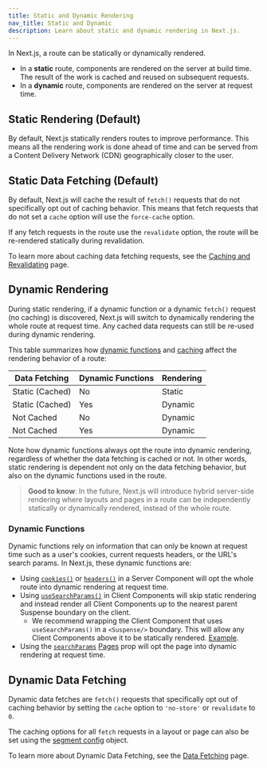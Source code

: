 ```yaml
---
title: Static and Dynamic Rendering
nav_title: Static and Dynamic
description: Learn about static and dynamic rendering in Next.js.
---
```


In Next.js, a route can be statically or dynamically rendered.

- In a **static** route, components are rendered on the server at build time. The result of the work is cached and reused on subsequent requests.
- In a **dynamic** route, components are rendered on the server at request time.

## Static Rendering (Default)

By default, Next.js statically renders routes to improve performance. This means all the rendering work is done ahead of time and can be served from a Content Delivery Network (CDN) geographically closer to the user.

## Static Data Fetching (Default)

By default, Next.js will cache the result of `fetch()` requests that do not specifically opt out of caching behavior. This means that fetch requests that do not set a `cache` option will use the `force-cache` option.

If any fetch requests in the route use the `revalidate` option, the route will be re-rendered statically during revalidation.

To learn more about caching data fetching requests, see the [Caching and Revalidating](/docs/app/building-your-application/data-fetching/caching) page.

## Dynamic Rendering

During static rendering, if a dynamic function or a dynamic `fetch()` request (no caching) is discovered, Next.js will switch to dynamically rendering the whole route at request time. Any cached data requests can still be re-used during dynamic rendering.

This table summarizes how [dynamic functions](#dynamic-functions) and [caching](#static-data-fetching-default) affect the rendering behavior of a route:

| Data Fetching   | Dynamic Functions | Rendering |
| --------------- | ----------------- | --------- |
| Static (Cached) | No                | Static    |
| Static (Cached) | Yes               | Dynamic   |
| Not Cached      | No                | Dynamic   |
| Not Cached      | Yes               | Dynamic   |

Note how dynamic functions always opt the route into dynamic rendering, regardless of whether the data fetching is cached or not. In other words, static rendering is dependent not only on the data fetching behavior, but also on the dynamic functions used in the route.

> **Good to know**: In the future, Next.js will introduce hybrid server-side rendering where layouts and pages in a route can be independently statically or dynamically rendered, instead of the whole route.

### Dynamic Functions

Dynamic functions rely on information that can only be known at request time such as a user's cookies, current requests headers, or the URL's search params. In Next.js, these dynamic functions are:

- Using [`cookies()`](/docs/app/api-reference/functions/cookies) or [`headers()`](/docs/app/api-reference/functions/headers) in a Server Component will opt the whole route into dynamic rendering at request time.
- Using [`useSearchParams()`](/docs/app/api-reference/functions/use-params) in Client Components will skip static rendering and instead render all Client Components up to the nearest parent Suspense boundary on the client.
  - We recommend wrapping the Client Component that uses `useSearchParams()` in a `<Suspense/>` boundary. This will allow any Client Components above it to be statically rendered. [Example](/docs/app/api-reference/functions/use-search-params#static-rendering).
- Using the [`searchParams`](/docs/app/api-reference/file-conventions/page#searchparams-optional) [Pages](/docs/app/api-reference/file-conventions/page) prop will opt the page into dynamic rendering at request time.

## Dynamic Data Fetching

Dynamic data fetches are `fetch()` requests that specifically opt out of caching behavior by setting the `cache` option to `'no-store'` or `revalidate` to `0`.

The caching options for all `fetch` requests in a layout or page can also be set using the [segment config](/docs/app/api-reference/file-conventions/route-segment-config) object.

To learn more about Dynamic Data Fetching, see the [Data Fetching](/docs/app/building-your-application/data-fetching/fetching) page.
